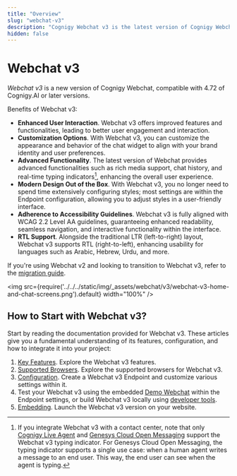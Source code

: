 ```yaml
---
title: "Overview"
slug: "webchat-v3"
description: "Cognigy Webchat v3 is the latest version of Cognigy Webchat, compatible with Cognigy.AI 4.72 or later. It offers enhanced user interaction, customizable options, and advanced functionality for a seamless user experience."
hidden: false
---
```


# Webchat v3

_Webchat v3_ is a new version of Cognigy Webchat, compatible with 4.72 of Cognigy.AI or later versions.

Benefits of Webchat v3:

- **Enhanced User Interaction**. Webchat v3 offers improved features and functionalities, leading to better user engagement and interaction.
- **Customization Options**. With Webchat v3, you can customize the appearance and behavior of the chat widget to align with your brand identity and user preferences.
- **Advanced Functionality**. The latest version of Webchat provides advanced functionalities such as rich media support, chat history, and real-time typing indicators[^*], enhancing the overall user experience.
- **Modern Design Out of the Box**. With Webchat v3, you no longer need to spend time extensively configuring styles; most settings are within the Endpoint configuration, allowing you to adjust styles in a user-friendly interface.
- **Adherence to Accessibility Guidelines**. Webchat v3 is fully aligned with WCAG 2.2 Level AA guidelines, guaranteeing enhanced readability, seamless navigation, and interactive functionality within the interface.
- **RTL Support**. Alongside the traditional LTR (left-to-right) layout, Webchat v3 supports RTL (right-to-left), enhancing usability for languages such as Arabic, Hebrew, Urdu, and more.

[^*]: If you integrate Webchat v3 with a contact center, note that only [Cognigy Live Agent](../../live-agent/index.mdx) and [Genesys Cloud Open Messaging](../../ai/human-escalation/handover-reference/genesys-cloud-open-messaging.mdx) support the Webchat v3 typing indicator.
For Genesys Cloud Open Messaging, the typing indicator supports a single use case: when a human agent writes a message to an end user. This way, the end user can see when the agent is typing.

If you're using Webchat v2 and looking to transition to Webchat v3, refer to the [migration guide](../migration.mdx).

<img src={require('../../../static/img/_assets/webchat/v3/webchat-v3-home-and-chat-screens.png').default} width="100%" />

## How to Start with Webchat v3?

Start by reading the documentation provided for Webchat v3.
These articles give you a fundamental understanding of its features,
configuration, and how to integrate it into your project:

1. [Key Features](features.mdx). Explore the Webchat v3 features.
2. [Supported Browsers](supported-browsers.mdx). Explore the supported browsers for Webchat v3.
3. [Configuration](configuration.mdx). Create a Webchat v3 Endpoint and customize various settings within it.
4. Test your Webchat v3 using the embedded [Demo Webchat](../demo.mdx) within the Endpoint settings, or build Webchat v3 locally using [developer tools](https://github.com/Cognigy/Webchat/blob/main/README.mdx#building-your-webchat).
5. [Embedding](embedding.mdx). Launch the Webchat v3 version on your website.